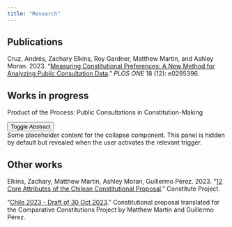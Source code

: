 ```yaml
---
title: "Research"
---
```


## Publications

Cruz, Andrés, Zachary Elkins, Roy Gardner, Matthew Martin, and Ashley Moran. 2023. "[Measuring Constitutional Preferences: A New Method for Analyzing Public Consultation Data](https://journals.plos.org/plosone/article?id=10.1371/journal.pone.0295396)." *PLOS ONE* 18 (12): e0295396.

## Works in progress

```{=html}
<div class="card border-0">
  <div class="card-header bg-transparent" id="headingOne">
    <div class="d-flex justify-content-between align-items-center">
      <p class="paper-title m-0 ml-0">Product of the Process: Public Consultations in Constitution-Making</p>
      <button class="btn btn-primary btn-toggle" type="button" data-bs-toggle="collapse" data-bs-target="#collapseExample" aria-expanded="false" aria-controls="collapseExample">
        Toggle Abstract
      </button>
    </div>
  </div>

  <div id="collapseExample" class="collapse">
    <div class="card-body">
      Some placeholder content for the collapse component. This panel is hidden by default but revealed when the user activates the relevant trigger.
    </div>
  </div>
</div>
```
## Other works

Elkins, Zachary, Matthew Martin, Ashley Moran, Guillermo Pérez. 2023. "[12 Core Attributes of the Chilean Constitutional Proposal](https://www.constituteproject.org/data-stories/chile-2023-proposal)." Constitute Project.

"[Chile 2023 - Draft of 30 Oct 2023](https://www.constituteproject.org/constitution/Chile_2023DD)." Constitutional proposal translated for the Comparative Constitutions Project by Matthew Martin and Guillermo Pérez.

